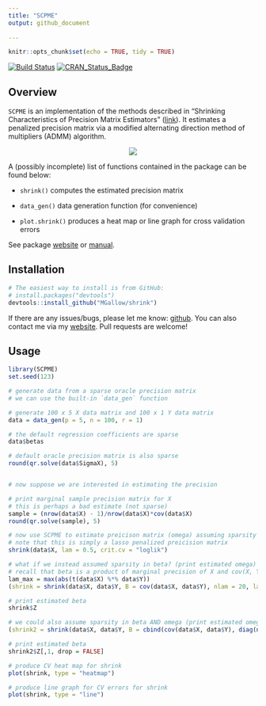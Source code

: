 ```yaml
---
title: "SCPME"
output: github_document
  
---
```


```r
knitr::opts_chunk$set(echo = TRUE, tidy = TRUE)
```

[![Build Status](https://travis-ci.org/MGallow/shrink.svg?branch=master)](https://travis-ci.org/MGallow/SCPME)
[![CRAN_Status_Badge](http://www.r-pkg.org/badges/version/SCPME)](https://cran.r-project.org/package=SCPME)

## Overview

`SCPME` is an implementation of the methods described in "Shrinking Characteristics of Precision Matrix Estimators" ([link](https://doi.org/10.1093/biomet/asy023)). It estimates a penalized precision matrix via a modified alternating direction method of multipliers (ADMM) algorithm.

<p align="center">
  <img src = "https://github.com/MGallow/SCPME/raw/master/vignettes/images/gif.gif"/>
</p>

A (possibly incomplete) list of functions contained in the package can be found below:

* `shrink()` computes the estimated precision matrix

* `data_gen()` data generation function (for convenience)

* `plot.shrink()` produces a heat map or line graph for cross validation errors

See package [website](https://mgallow.github.io/SCPME/) or [manual](https://github.com/MGallow/ADMMsigma/blob/master/SCPME.pdf).

## Installation

```r
# The easiest way to install is from GitHub:
# install.packages("devtools")
devtools::install_github("MGallow/shrink")
```

If there are any issues/bugs, please let me know: [github](https://github.com/MGallow/SCPME/issues). You can also contact me via my [website](https://mgallow.github.io/). Pull requests are welcome!

## Usage

```r
library(SCPME)
set.seed(123)

# generate data from a sparse oracle precision matrix
# we can use the built-in `data_gen` function

# generate 100 x 5 X data matrix and 100 x 1 Y data matrix
data = data_gen(p = 5, n = 100, r = 1)

# the default regression coefficients are sparse
data$betas

# default oracle precision matrix is also sparse
round(qr.solve(data$SigmaX), 5)


# now suppose we are interested in estimating the precision

# print marginal sample precision matrix for X
# this is perhaps a bad estimate (not sparse)
sample = (nrow(data$X) - 1)/nrow(data$X)*cov(data$X)
round(qr.solve(sample), 5)

# now use SCPME to estimate preicison matrix (omega) assuming sparsity
# note that this is simply a lasso penalized preicision matrix
shrink(data$X, lam = 0.5, crit.cv = "loglik")

# what if we instead assumed sparsity in beta? (print estimated omega)
# recall that beta is a product of marginal precision of X and cov(X, Y)
lam_max = max(abs(t(data$X) %*% data$Y))
(shrink = shrink(data$X, data$Y, B = cov(data$X, data$Y), nlam = 20, lam.max = lam_max))

# print estimated beta
shrink$Z

# we could also assume sparsity in beta AND omega (print estimated omega)
(shrink2 = shrink(data$X, data$Y, B = cbind(cov(data$X, data$Y), diag(ncol(data$X))), nlam = 20, lam.max = 10, lam.min.ratio = 1e-4))

# print estimated beta
shrink2$Z[,1, drop = FALSE]

# produce CV heat map for shrink
plot(shrink, type = "heatmap")

# produce line graph for CV errors for shrink
plot(shrink, type = "line")

```
